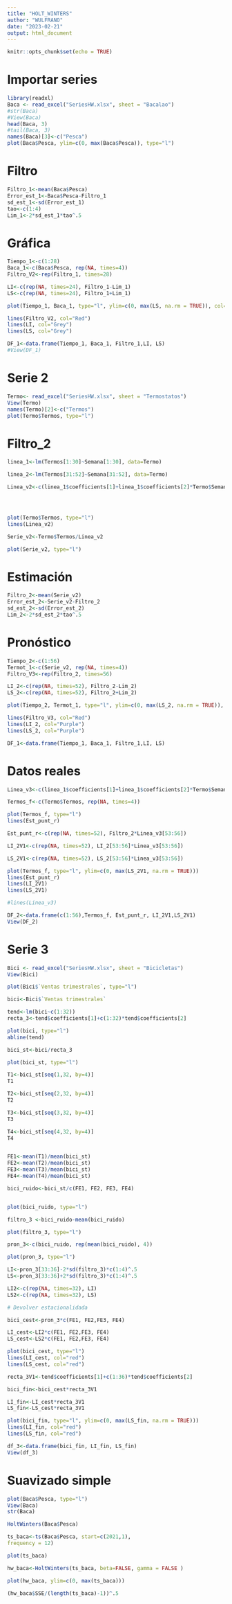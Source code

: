 ```yaml
---
title: "HOLT_WINTERS"
author: "WULFRANO"
date: "2023-02-21"
output: html_document
---
```


```r
knitr::opts_chunk$set(echo = TRUE)
```

# Importar series

```r
library(readxl)
Baca <- read_excel("SeriesHW.xlsx", sheet = "Bacalao")
#str(Baca)
#View(Baca)
head(Baca, 3)
#tail(Baca, 3)
names(Baca)[3]<-c("Pesca")
plot(Baca$Pesca, ylim=c(0, max(Baca$Pesca)), type="l")
```

# Filtro


```r
Filtro_1<-mean(Baca$Pesca)
Error_est_1<-Baca$Pesca-Filtro_1
sd_est_1<-sd(Error_est_1)
tao<-c(1:4)
Lim_1<-2*sd_est_1*tao^.5
```

# Gráfica

```r
Tiempo_1<-c(1:28)
Baca_1<-c(Baca$Pesca, rep(NA, times=4))
Filtro_V2<-rep(Filtro_1, times=28)

LI<-c(rep(NA, times=24), Filtro_1-Lim_1)
LS<-c(rep(NA, times=24), Filtro_1+Lim_1)

plot(Tiempo_1, Baca_1, type="l", ylim=c(0, max(LS, na.rm = TRUE)), col="Blue")

lines(Filtro_V2, col="Red")
lines(LI, col="Grey")
lines(LS, col="Grey")

DF_1<-data.frame(Tiempo_1, Baca_1, Filtro_1,LI, LS)
#View(DF_1)
```


# Serie 2

```r

Termo<- read_excel("SeriesHW.xlsx", sheet = "Termostatos")
View(Termo)
names(Termo)[2]<-c("Termos")
plot(Termo$Termos, type="l")
```


# Filtro_2

```r

linea_1<-lm(Termos[1:30]~Semana[1:30], data=Termo)

linea_2<-lm(Termos[31:52]~Semana[31:52], data=Termo)

Linea_v2<-c(linea_1$coefficients[1]+linea_1$coefficients[2]*Termo$Semana[1:30], linea_2$coefficients[1]+linea_2$coefficients[2]*Termo$Semana[31:52])




plot(Termo$Termos, type="l")
lines(Linea_v2)

Serie_v2<-Termo$Termos/Linea_v2

plot(Serie_v2, type="l")

```

# Estimación

```r
Filtro_2<-mean(Serie_v2)
Error_est_2<-Serie_v2-Filtro_2
sd_est_2<-sd(Error_est_2)
Lim_2<-2*sd_est_2*tao^.5
```

# Pronóstico

```r
Tiempo_2<-c(1:56)
Termot_1<-c(Serie_v2, rep(NA, times=4))
Filtro_V3<-rep(Filtro_2, times=56)

LI_2<-c(rep(NA, times=52), Filtro_2-Lim_2)
LS_2<-c(rep(NA, times=52), Filtro_2+Lim_2)

plot(Tiempo_2, Termot_1, type="l", ylim=c(0, max(LS_2, na.rm = TRUE)), col="Blue")

lines(Filtro_V3, col="Red")
lines(LI_2, col="Purple")
lines(LS_2, col="Purple")

DF_1<-data.frame(Tiempo_1, Baca_1, Filtro_1,LI, LS)
```

# Datos reales

```r
Linea_v3<-c(linea_1$coefficients[1]+linea_1$coefficients[2]*Termo$Semana[1:30], linea_2$coefficients[1]+linea_2$coefficients[2]*c(31:56))

Termos_f<-c(Termo$Termos, rep(NA, times=4))

plot(Termos_f, type="l")
lines(Est_punt_r)

Est_punt_r<-c(rep(NA, times=52), Filtro_2*Linea_v3[53:56])

LI_2V1<-c(rep(NA, times=52), LI_2[53:56]*Linea_v3[53:56])

LS_2V1<-c(rep(NA, times=52), LS_2[53:56]*Linea_v3[53:56])

plot(Termos_f, type="l", ylim=c(0, max(LS_2V1, na.rm = TRUE)))
lines(Est_punt_r)
lines(LI_2V1)
lines(LS_2V1)

#lines(Linea_v3)

DF_2<-data.frame(c(1:56),Termos_f, Est_punt_r, LI_2V1,LS_2V1)
View(DF_2)
```

# Serie 3

```r
Bici <- read_excel("SeriesHW.xlsx", sheet = "Bicicletas")
View(Bici)

plot(Bici$`Ventas trimestrales`, type="l")

bici<-Bici$`Ventas trimestrales`

tend<-lm(bici~c(1:32))
recta_3<-tend$coefficients[1]+c(1:32)*tend$coefficients[2]

plot(bici, type="l")
abline(tend)

bici_st<-bici/recta_3

plot(bici_st, type="l")

T1<-bici_st[seq(1,32, by=4)]
T1

T2<-bici_st[seq(2,32, by=4)]
T2

T3<-bici_st[seq(3,32, by=4)]
T3

T4<-bici_st[seq(4,32, by=4)]
T4


FE1<-mean(T1)/mean(bici_st)
FE2<-mean(T2)/mean(bici_st)
FE3<-mean(T3)/mean(bici_st)
FE4<-mean(T4)/mean(bici_st)

bici_ruido<-bici_st/c(FE1, FE2, FE3, FE4)


plot(bici_ruido, type="l")

filtro_3 <-bici_ruido-mean(bici_ruido)

plot(filtro_3, type="l")

pron_3<-c(bici_ruido, rep(mean(bici_ruido), 4))

plot(pron_3, type="l")

LI<-pron_3[33:36]-2*sd(filtro_3)*c(1:4)^.5
LS<-pron_3[33:36]+2*sd(filtro_3)*c(1:4)^.5

LI2<-c(rep(NA, times=32), LI)
LS2<-c(rep(NA, times=32), LS)

# Devolver estacionalidada

bici_cest<-pron_3*c(FE1, FE2,FE3, FE4)

LI_cest<-LI2*c(FE1, FE2,FE3, FE4)
LS_cest<-LS2*c(FE1, FE2,FE3, FE4)

plot(bici_cest, type="l")
lines(LI_cest, col="red")
lines(LS_cest, col="red")

recta_3V1<-tend$coefficients[1]+c(1:36)*tend$coefficients[2]

bici_fin<-bici_cest*recta_3V1

LI_fin<-LI_cest*recta_3V1
LS_fin<-LS_cest*recta_3V1

plot(bici_fin, type="l", ylim=c(0, max(LS_fin, na.rm = TRUE)))
lines(LI_fin, col="red")
lines(LS_fin, col="red")

df_3<-data.frame(bici_fin, LI_fin, LS_fin)
View(df_3)
```

# Suavizado simple

```r
plot(Baca$Pesca, type="l")
View(Baca)
str(Baca)

HoltWinters(Baca$Pesca)

ts_baca<-ts(Baca$Pesca, start=c(2021,1), 
frequency = 12)

plot(ts_baca)

hw_baca<-HoltWinters(ts_baca, beta=FALSE, gamma = FALSE )

plot(hw_baca, ylim=c(0, max(ts_baca)))

(hw_baca$SSE/(length(ts_baca)-1))^.5


```



